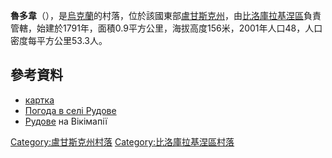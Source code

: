 {{coord|49|37|40|N|38|37|33|E|scale:100000|display=title}}

'''魯多韋'''（{{lang-uk|Рудове}}），是[[烏克蘭|烏克蘭]]的村落，位於該國東部[[盧甘斯克州|盧甘斯克州]]，由[[比洛庫拉基涅區|比洛庫拉基涅區]]負責管轄，始建於1791年，面積0.9平方公里，海拔高度156米，2001年人口48，人口密度每平方公里53.3人。

==參考資料==
* [http://w1.c1.rada.gov.ua/pls/z7502/A005?rdat1=07.12.2010&rf7571=17937 картка]{{dead link|date=2018年5月 |bot=InternetArchiveBot |fix-attempted=yes }}
* [http://weather.in.ua/ua/lyganskaja/22965 Погода в селі Рудове] {{Wayback|url=http://weather.in.ua/ua/lyganskaja/22965 |date=20161003080311 }}
* [http://wikimapia.org/19297257/uk/Рудове Рудове] {{Wayback|url=http://wikimapia.org/19297257/uk/%D0%A0%D1%83%D0%B4%D0%BE%D0%B2%D0%B5 |date=20161005065625 }} на Вікімапії

{{DEFAULTSORT:Рудове}}
[[Category:盧甘斯克州村落|Category:盧甘斯克州村落]]
[[Category:比洛庫拉基涅區村落|Category:比洛庫拉基涅區村落]]


{{Luhansk-geo-stub}}